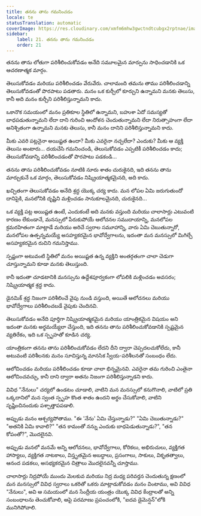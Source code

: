 ```yaml
---
title: తనను తాను గమనించడం
locale: te
statusTranslation: automatic
coverImage: https://res.cloudinary.com/xmfm6mhw3gwctndtcubgx2rptnae/image/upload/v1740468922/small_cover_tratado_de_psicologia_revolucionaria_a4c0dca4e0.webp
sidebar:
    label: 21. తనను తాను గమనించడం
    order: 21
---
```

తనను తాను లోతుగా పరిశీలించుకోవడం అనేది సమూలమైన మార్పును సాధించడానికి ఒక ఆచరణాత్మక మార్గం.

తెలుసుకోవడం మరియు పరిశీలించడం వేరువేరు. చాలామంది తమను తాము పరిశీలించడాన్ని తెలుసుకోవడంతో పొరపాటు పడతారు. మనం ఒక కుర్చీలో కూర్చుని ఉన్నామని మనకు తెలుసు, కానీ అది మనం కుర్చీని పరిశీలిస్తున్నామని కాదు.

ఒకానొక సమయంలో మనం ప్రతికూల స్థితిలో ఉన్నామని, బహుశా ఏదో సమస్యతో బాధపడుతున్నామని లేదా దాని గురించి ఆందోళన చెందుతున్నామని లేదా నిరుత్సాహంగా లేదా అనిశ్చితంగా ఉన్నామని మనకు తెలుసు, కానీ మనం దానిని పరిశీలిస్తున్నామని కాదు.

మీకు ఎవరి పట్లనైనా అయిష్టత ఉందా? మీకు ఎవరైనా నచ్చలేదా? ఎందుకు? మీకు ఆ వ్యక్తి తెలుసు అంటారు... దయచేసి గమనించండి, తెలుసుకోవడం ఎప్పటికీ పరిశీలించడం కాదు; తెలుసుకోవడాన్ని పరిశీలించడంతో పొరపాటు పడకండి...

తనను తాను పరిశీలించుకోవడం నూటికి నూరు శాతం చురుకైనది, ఇది తనను తాను మార్చుకునే ఒక మార్గం, తెలుసుకోవడం నిష్క్రియాత్మకమైనది, అది కాదు.

ఖచ్చితంగా తెలుసుకోవడం అనేది శ్రద్ధ యొక్క చర్య కాదు. మన లోపల ఏమి జరుగుతుందో దానిపైకి, మనలోనికి దృష్టిని మళ్లించడం సానుకూలమైనది, చురుకైనది...

ఒక వ్యక్తి పట్ల అయిష్టత ఉంటే, ఎందుకంటే అది మనకు వస్తుంది మరియు చాలాసార్లు ఎటువంటి కారణం లేకుండానే, మనస్సులో పేరుకుపోయే ఆలోచనల సముదాయాన్ని, మనలోపల క్రమరహితంగా మాట్లాడే మరియు అరిచే స్వరాల సమూహాన్ని, వారు ఏమి చెబుతున్నారో, మనలోపల ఉత్పన్నమయ్యే అసహ్యకరమైన భావోద్వేగాలను, ఇదంతా మన మనస్సులో మిగిల్చే అసహ్యకరమైన రుచిని గమనిస్తాము.

స్పష్టంగా అటువంటి స్థితిలో మనం అయిష్టత ఉన్న వ్యక్తిని అంతర్గతంగా చాలా చెడుగా చూస్తున్నామని కూడా మనకు తెలుస్తుంది.

కానీ ఇదంతా చూడటానికి మనస్సును ఉద్దేశపూర్వకంగా లోపలికి మళ్లించడం అవసరం; నిష్క్రియాత్మక శ్రద్ధ కాదు.

డైనమిక్ శ్రద్ధ నిజంగా పరిశీలించే వైపు నుండి వస్తుంది, అయితే ఆలోచనలు మరియు భావోద్వేగాలు పరిశీలించబడే వైపుకు చెందినవి.

తెలుసుకోవడం అనేది పూర్తిగా నిష్క్రియాత్మకమైన మరియు యాంత్రికమైన విషయం అని ఇదంతా మనకు అర్థమయ్యేలా చేస్తుంది, ఇది తనను తాను పరిశీలించుకోవడానికి స్పష్టమైన వ్యతిరేకం, ఇది ఒక స్పృహతో కూడిన చర్య.

యాంత్రికంగా తనను తాను పరిశీలించుకోవడం లేదని దీని ద్వారా చెప్పదలచుకోలేదు, కానీ అటువంటి పరిశీలనకు మనం సూచిస్తున్న మానసిక స్వీయ-పరిశీలనతో సంబంధం లేదు.

ఆలోచించడం మరియు పరిశీలించడం కూడా చాలా భిన్నమైనవి. ఎవరైనా తమ గురించి ఎంతైనా ఆలోచించవచ్చు, కానీ దాని ద్వారా అతను నిజంగా పరిశీలిస్తున్నాడని కాదు.

వివిధ "నేనులు" చర్యలో ఉండటం చూడాలి, వాటిని మన మనస్సులో కనుగొనాలి, వాటిలో ప్రతి ఒక్కదానిలో మన స్వంత స్పృహ కొంత శాతం ఉందని అర్థం చేసుకోవాలి, వాటిని సృష్టించినందుకు పశ్చాత్తాపపడాలి.

అప్పుడు మనం ఆశ్చర్యపోతాము. "ఈ 'నేను' ఏమి చేస్తున్నాడు?" "ఏమి చెబుతున్నాడు?" "అతనికి ఏమి కావాలి?" "తన కామంతో నన్ను ఎందుకు బాధపెడుతున్నాడు?", "తన కోపంతో?", మొదలైనవి.

అప్పుడు మనలో మనమే అన్ని ఆలోచనలు, భావోద్వేగాలు, కోరికలు, అభిరుచులు, వ్యక్తిగత హాస్యాలు, వ్యక్తిగత నాటకాలు, విస్తృతమైన అబద్ధాలు, ప్రసంగాలు, సాకులు, వికృతత్వాలు, ఆనంద పడకలు, అసభ్యకరమైన చిత్రాలు మొదలైనవన్నీ చూస్తాము.

చాలాసార్లు నిద్రపోయే ముందు మెలకువ మరియు నిద్ర మధ్య పరివర్తన చెందుతున్న క్షణంలో మన మనస్సులో వివిధ స్వరాలు ఒకరితో ఒకరు మాట్లాడుకోవడం మనం వింటాము, అవి వివిధ "నేనులు", అవి ఆ సమయంలో మన సేంద్రీయ యంత్రం యొక్క వివిధ కేంద్రాలతో అన్ని సంబంధాలను తెంచుకోవాలి, ఆపై పరమాణు ప్రపంచంలోకి, "ఐదవ డైమెన్షన్"లోకి మునిగిపోవాలి.

